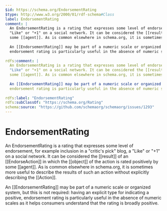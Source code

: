 ```yaml
---
$id: https://schema.org/EndorsementRating
$type: http://www.w3.org/2000/01/rdf-schema#Class
label: EndorsementRating
comment: |
  An EndorsementRating is a rating that expresses some level of endorsement, for example inclusion in a "critic's pick" blog, a
  "Like" or "+1" on a social network. It can be considered the [[result]] of an [[EndorseAction]] in which the [[object]] of the action is rated positively by
  some [[agent]]. As is common elsewhere in schema.org, it is sometimes more useful to describe the results of such an action without explicitly describing the [[Action]].
  
  An [[EndorsementRating]] may be part of a numeric scale or organized system, but this is not required: having an explicit type for indicating a positive,
  endorsement rating is particularly useful in the absence of numeric scales as it helps consumers understand that the rating is broadly positive.
  
rdfs:comment: |
  An EndorsementRating is a rating that expresses some level of endorsement, for example inclusion in a "critic's pick" blog, a
  "Like" or "+1" on a social network. It can be considered the [[result]] of an [[EndorseAction]] in which the [[object]] of the action is rated positively by
  some [[agent]]. As is common elsewhere in schema.org, it is sometimes more useful to describe the results of such an action without explicitly describing the [[Action]].
  
  An [[EndorsementRating]] may be part of a numeric scale or organized system, but this is not required: having an explicit type for indicating a positive,
  endorsement rating is particularly useful in the absence of numeric scales as it helps consumers understand that the rating is broadly positive.
  
rdfs:label: "EndorsementRating"
rdfs:subClassOf: "https://schema.org/Rating"
schema:source: "https://github.com/schemaorg/schemaorg/issues/1293"
---
```


# EndorsementRating

An EndorsementRating is a rating that expresses some level of endorsement, for example inclusion in a "critic's pick" blog, a
"Like" or "+1" on a social network. It can be considered the [[result]] of an [[EndorseAction]] in which the [[object]] of the action is rated positively by
some [[agent]]. As is common elsewhere in schema.org, it is sometimes more useful to describe the results of such an action without explicitly describing the [[Action]].

An [[EndorsementRating]] may be part of a numeric scale or organized system, but this is not required: having an explicit type for indicating a positive,
endorsement rating is particularly useful in the absence of numeric scales as it helps consumers understand that the rating is broadly positive.


